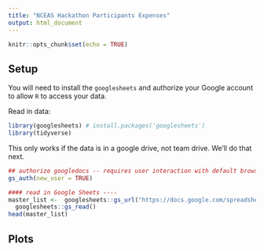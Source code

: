 ```yaml
---
title: "NCEAS Hackathon Participants Expenses"
output: html_document
---
```


```r
knitr::opts_chunk$set(echo = TRUE)
```

## Setup

You will need to install the `googlesheets` and authorize your Google account to allow `R` to access your data. 


Read in data:

```r
library(googlesheets) # install.packages('googlesheets')
library(tidyverse)

```

This only works if the data is in a google drive, not team drive. We'll do that next.

```r
## authorize googledocs -- requires user interaction with default browser
gs_auth(new_user = TRUE) 

#### read in Google Sheets ----
master_list <-  googlesheets::gs_url("https://docs.google.com/spreadsheets/d/1FZJUZLIvcEfg3Wx4MO4ilCs5zi1A08qui4cJyPs1nbk/edit#gid=0") %>% 
  googlesheets::gs_read()   
head(master_list)
```



## Plots

